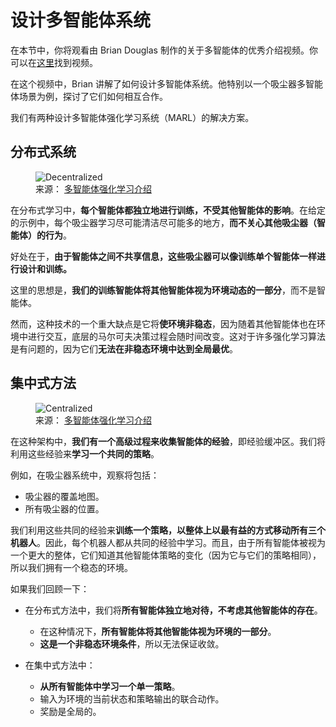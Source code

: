 # 设计多智能体系统

在本节中，你将观看由 Brian Douglas 制作的关于多智能体的优秀介绍视频。你可以在<a href="https://www.youtube.com/channel/UCq0imsn84ShAe9PBOFnoIrg">这里</a>找到视频。

<Youtube id="qgb0gyrpiGk" />


在这个视频中，Brian 讲解了如何设计多智能体系统。他特别以一个吸尘器多智能体场景为例，探讨了它们如何相互合作。

我们有两种设计多智能体强化学习系统（MARL）的解决方案。

## 分布式系统

<figure>
<img src="https://huggingface.co/datasets/huggingface-deep-rl-course/course-images/resolve/main/en/unit10/decentralized.png" alt="Decentralized"/>
<figcaption>
来源： <a href="https://www.youtube.com/watch?v=qgb0gyrpiGk"> 多智能体强化学习介绍 </a>
</figcaption>
</figure>

在分布式学习中，**每个智能体都独立地进行训练，不受其他智能体的影响**。在给定的示例中，每个吸尘器学习尽可能清洁尽可能多的地方，**而不关心其他吸尘器（智能体）的行为**。

好处在于，**由于智能体之间不共享信息，这些吸尘器可以像训练单个智能体一样进行设计和训练。**

这里的思想是，**我们的训练智能体将其他智能体视为环境动态的一部分**，而不是智能体。

然而，这种技术的一个重大缺点是它将**使环境非稳态**，因为随着其他智能体也在环境中进行交互，底层的马尔可夫决策过程会随时间改变。这对于许多强化学习算法是有问题的，因为它们**无法在非稳态环境中达到全局最优**。

## 集中式方法

<figure>
<img src="https://huggingface.co/datasets/huggingface-deep-rl-course/course-images/resolve/main/en/unit10/centralized.png" alt="Centralized"/>
<figcaption>
来源： <a href="https://www.youtube.com/watch?v=qgb0gyrpiGk"> 多智能体强化学习介绍</a>
</figcaption>
</figure>

在这种架构中，**我们有一个高级过程来收集智能体的经验**，即经验缓冲区。我们将利用这些经验来**学习一个共同的策略**。

例如，在吸尘器系统中，观察将包括：
- 吸尘器的覆盖地图。
- 所有吸尘器的位置。

我们利用这些共同的经验来**训练一个策略，以整体上以最有益的方式移动所有三个机器人**。因此，每个机器人都从共同的经验中学习。而且，由于所有智能体被视为一个更大的整体，它们知道其他智能体策略的变化（因为它与它们的策略相同），所以我们拥有一个稳态的环境。

如果我们回顾一下：
- 在分布式方法中，我们将**所有智能体独立地对待，不考虑其他智能体的存在**。
  - 在这种情况下，**所有智能体将其他智能体视为环境的一部分**。
  - **这是一个非稳态环境条件**，所以无法保证收敛。

- 在集中式方法中：
  - **从所有智能体中学习一个单一策略**。
  - 输入为环境的当前状态和策略输出的联合动作。
  - 奖励是全局的。
